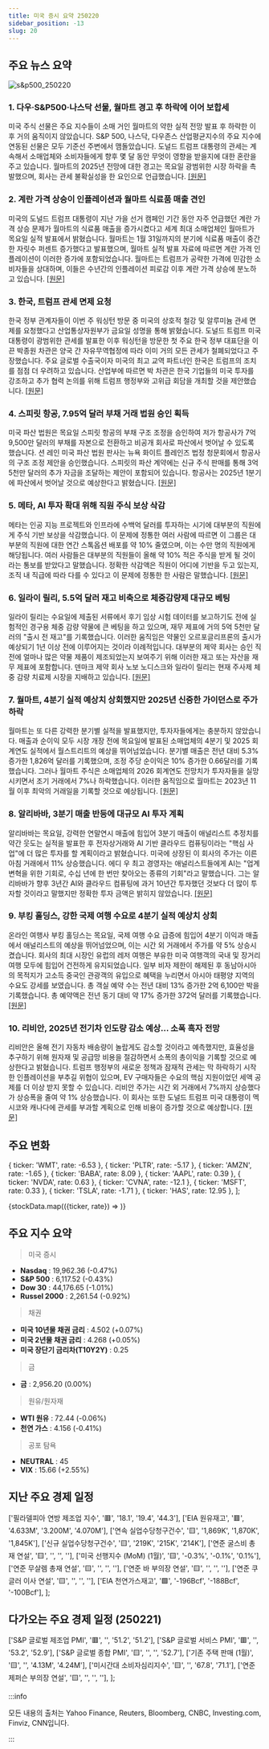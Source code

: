 ```yaml
---
title: 미국 증시 요약 250220
sidebar_position: -13
slug: 20
---
```


## 주요 뉴스 요약

![s&p500_250220](/map/250220.png)

### 1. **다우·S&P500·나스닥 선물, 월마트 경고 후 하락에 이어 보합세**

미국 주식 선물은 주요 지수들이 소매 거인 월마트의 약한 실적 전망 발표 후 하락한 이후 거의 움직이지 않았습니다. S&P 500, 나스닥, 다우존스 산업평균지수의 주요 지수에 연동된 선물은 모두 기준선 주변에서 맴돌았습니다. 도널드 트럼프 대통령의 관세는 계속해서 소매업체와 소비자들에게 향후 몇 달 동안 무엇이 영향을 받을지에 대한 혼란을 주고 있습니다. 월마트의 2025년 전망에 대한 경고는 목요일 광범위한 시장 하락을 촉발했으며, 회사는 관세 불확실성을 한 요인으로 언급했습니다. [[원문]](https://finance.yahoo.com/news/live/stock-market-today-dow-sp-500-nasdaq-futures-hug-flatline-after-walmart-warning-sparks-slide-001431917.html)

### 2. **계란 가격 상승이 인플레이션과 월마트 식료품 매출 견인**

미국의 도널드 트럼프 대통령이 지난 가을 선거 캠페인 기간 동안 자주 언급했던 계란 가격 상승 문제가 월마트의 식료품 매출을 증가시켰다고 세계 최대 소매업체인 월마트가 목요일 실적 발표에서 밝혔습니다. 월마트는 1월 31일까지의 분기에 식료품 매출이 중간 한 자릿수 퍼센트 증가했다고 발표했으며, 월마트 실적 발표 자료에 따르면 계란 가격 인플레이션이 이러한 증가에 포함되었습니다. 월마트는 트럼프가 공략한 가격에 민감한 소비자들을 상대하며, 이들은 수년간의 인플레이션 피로감 이후 계란 가격 상승에 분노하고 있습니다. [[원문]](https://www.reuters.com/business/retail-consumer/higher-egg-prices-drove-up-inflation-walmart-grocery-revenue-2025-02-20/)

### 3. **한국, 트럼프 관세 면제 요청**

한국 정부 관계자들이 이번 주 워싱턴 방문 중 미국의 상호적 철강 및 알루미늄 관세 면제를 요청했다고 산업통상자원부가 금요일 성명을 통해 밝혔습니다. 도널드 트럼프 미국 대통령이 광범위한 관세를 발표한 이후 워싱턴을 방문한 첫 주요 한국 정부 대표단을 이끈 박종원 차관은 양국 간 자유무역협정에 따라 이미 거의 모든 관세가 철폐되었다고 주장했습니다. 주요 글로벌 수출국이자 미국의 최고 교역 파트너인 한국은 트럼프의 조치를 점점 더 우려하고 있습니다. 산업부에 따르면 박 차관은 한국 기업들의 미국 투자를 강조하고 추가 협력 논의를 위해 트럼프 행정부와 고위급 회담을 개최할 것을 제안했습니다. [[원문]](https://www.reuters.com/markets/asia/south-korea-seeks-exemption-trump-tariffs-2025-02-21/)

### 4. **스피릿 항공, 7.95억 달러 부채 거래 법원 승인 획득**

미국 파산 법원은 목요일 스피릿 항공의 부채 구조 조정을 승인하여 저가 항공사가 7억 9,500만 달러의 부채를 자본으로 전환하고 비공개 회사로 파산에서 벗어날 수 있도록 했습니다. 션 레인 미국 파산 법원 판사는 뉴욕 화이트 플레인즈 법정 청문회에서 항공사의 구조 조정 제안을 승인했습니다. 스피릿의 파산 계약에는 신규 주식 판매를 통해 3억 5천만 달러의 추가 자금을 조달하는 제안이 포함되어 있습니다. 항공사는 2025년 1분기에 파산에서 벗어날 것으로 예상한다고 밝혔습니다. [[원문]](https://www.reuters.com/business/aerospace-defense/spirit-airlines-gets-court-approval-795-million-debt-deal-2025-02-20/)

### 5. **메타, AI 투자 확대 위해 직원 주식 보상 삭감**

메타는 인공 지능 프로젝트와 인프라에 수백억 달러를 투자하는 시기에 대부분의 직원에게 주식 기반 보상을 삭감했습니다. 이 문제에 정통한 여러 사람에 따르면 이 그룹은 대부분의 직원에 대한 연간 스톡옵션 배포를 약 10% 줄였으며, 이는 수만 명의 직원에게 해당됩니다. 여러 사람들은 대부분의 직원들이 올해 약 10% 적은 주식을 받게 될 것이라는 통보를 받았다고 말했습니다. 정확한 삭감액은 직원이 어디에 기반을 두고 있는지, 조직 내 직급에 따라 다를 수 있다고 이 문제에 정통한 한 사람은 말했습니다. [[원문]](https://www.ft.com/content/67a4c030-a7f6-47af-bab0-a998f0a09506)

### 6. **일라이 릴리, 5.5억 달러 재고 비축으로 체중감량제 대규모 베팅**

일라이 릴리는 수요일에 제출된 서류에서 후기 임상 시험 데이터를 보고하기도 전에 실험적인 경구용 체중 감량 약물에 큰 베팅을 하고 있으며, 재무 제표에 거의 5억 5천만 달러의 "출시 전 재고"를 기록했습니다. 이러한 움직임은 약물인 오르포글리프론의 출시가 예상되기 1년 이상 전에 이루어지는 것이라 이례적입니다. 대부분의 제약 회사는 승인 직전에 얼마나 많은 약물 제품이 제조되었는지 보여주기 위해 이러한 재고 또는 자산을 재무 제표에 포함합니다. 덴마크 제약 회사 노보 노디스크와 일라이 릴리는 현재 주사제 체중 감량 치료제 시장을 지배하고 있습니다. [[원문]](https://www.reuters.com/business/healthcare-pharmaceuticals/eli-lilly-bets-big-weight-loss-pill-with-550-million-inventory-stockpile-2025-02-20/)

### 7. **월마트, 4분기 실적 예상치 상회했지만 2025년 신중한 가이던스로 주가 하락**

월마트는 또 다른 강력한 분기별 실적을 발표했지만, 투자자들에게는 충분하지 않았습니다. 매출과 순이익 모두 시장 개장 전에 목요일에 발표된 소매업체의 4분기 및 2025 회계연도 실적에서 월스트리트의 예상을 뛰어넘었습니다. 분기별 매출은 전년 대비 5.3% 증가한 1,826억 달러를 기록했으며, 조정 주당 순이익은 10% 증가한 0.66달러를 기록했습니다. 그러나 월마트 주식은 소매업체의 2026 회계연도 전망치가 투자자들을 실망시키면서 조기 거래에서 7%나 하락했습니다. 이러한 움직임으로 월마트는 2023년 11월 이후 최악의 거래일을 기록할 것으로 예상됩니다. [[원문]](https://finance.yahoo.com/news/walmart-stock-drops-as-it-posts-q4-earnings-beat-cautious-2025-guidance-163516867.html)

### 8. **알리바바, 3분기 매출 반등에 대규모 AI 투자 계획**

알리바바는 목요일, 강력한 연말연시 매출에 힘입어 3분기 매출이 애널리스트 추정치를 약간 웃도는 실적을 발표한 후 전자상거래와 AI 기반 클라우드 컴퓨팅이라는 "핵심 사업"에 더 많은 투자를 할 계획이라고 밝혔습니다. 미국에 상장된 이 회사의 주가는 이른 아침 거래에서 11% 상승했습니다. 에디 우 최고 경영자는 애널리스트들에게 AI는 "업계 변혁을 위한 기회로, 수십 년에 한 번만 찾아오는 종류의 기회"라고 말했습니다. 그는 알리바바가 향후 3년간 AI와 클라우드 컴퓨팅에 과거 10년간 투자했던 것보다 더 많이 투자할 것이라고 말했지만 정확한 투자 금액은 밝히지 않았습니다. [[원문]](https://www.reuters.com/business/retail-consumer/alibaba-beats-revenue-estimates-third-quarter-2025-02-20/)

### 9. **부킹 홀딩스, 강한 국제 여행 수요로 4분기 실적 예상치 상회**

온라인 여행사 부킹 홀딩스는 목요일, 국제 여행 수요 급증에 힘입어 4분기 이익과 매출에서 애널리스트의 예상을 뛰어넘었으며, 이는 시간 외 거래에서 주가를 약 5% 상승시켰습니다. 회사의 최대 시장인 유럽의 레저 여행은 부유한 미국 여행객의 국내 및 장거리 여행 모두에 힘입어 건전하게 유지되었습니다. 일부 비자 제한이 해제된 후 동남아시아의 목적지가 고소득 중국인 관광객의 유입으로 혜택을 누리면서 아시아 태평양 지역의 수요도 강세를 보였습니다. 총 객실 예약 수는 전년 대비 13% 증가한 2억 6,100만 박을 기록했습니다. 총 예약액은 전년 동기 대비 약 17% 증가한 372억 달러를 기록했습니다. [[원문]](https://www.reuters.com/technology/booking-holdings-beats-fourth-quarter-estimates-strong-international-travel-2025-02-20/)

### 10. **리비안, 2025년 전기차 인도량 감소 예상... 소폭 흑자 전망**

리비안은 올해 전기 자동차 배송량이 놀랍게도 감소할 것이라고 예측했지만, 효율성을 추구하기 위해 원자재 및 공급망 비용을 절감하면서 소폭의 총이익을 기록할 것으로 예상한다고 밝혔습니다. 트럼프 행정부의 새로운 정책과 잠재적 관세는 막 하락하기 시작한 인플레이션을 부추길 위협이 있으며, EV 구매자들은 수요의 핵심 지원이었던 세액 공제를 더 이상 받지 못할 수 있습니다. 리비안 주가는 시간 외 거래에서 7%까지 상승했다가 상승폭을 줄여 약 1% 상승했습니다. 이 회사는 또한 도널드 트럼프 미국 대통령이 멕시코와 캐나다에 관세를 부과할 계획으로 인해 비용이 증가할 것으로 예상합니다. [[원문]](https://www.reuters.com/business/autos-transportation/rivian-forecasts-dour-deliveries-demand-hits-speed-bump-2025-02-20/)

## 주요 변화

  { ticker: 'WMT', rate: -6.53 },
  { ticker: 'PLTR', rate: -5.17 },
  { ticker: 'AMZN', rate: -1.65 },
  { ticker: 'BABA', rate: 8.09 },
  { ticker: 'AAPL', rate: 0.39 },
  { ticker: 'NVDA', rate: 0.63 },
  { ticker: 'CVNA', rate: -12.1 },
  { ticker: 'MSFT', rate: 0.33 },
  { ticker: 'TSLA', rate: -1.71 },
  { ticker: 'HAS', rate: 12.95 },
];

{stockData.map(({ticker, rate}) => <StockCardMini key={ticker} ticker={ticker} rate={rate}></StockCardMini>)}

## 주요 지수 요약

> 미국 증시

- **Nasdaq** : 19,962.36 (-0.47%)
- **S&P 500** : 6,117.52 (-0.43%)
- **Dow 30** : 44,176.65 (-1.01%)
- **Russel 2000** : 2,261.54 (-0.92%)

> 채권

- **미국 10년물 채권 금리** : 4.502 (+0.07%)
- **미국 2년물 채권 금리** : 4.268 (+0.05%)
- **미국 장단기 금리차(T10Y2Y)** : 0.25

> 금

- **금** : 2,956.20 (0.00%)

> 원유/원자재

- **WTI 원유** : 72.44 (-0.06%)
- **천연 가스** : 4.156 (-0.41%)

> 공포 탐욕

- **NEUTRAL** : 45
- **VIX** : 15.66 (+2.55%)

## 지난 주요 경제 일정

  ['필라델피아 연방 제조업 지수', '🟥', '18.1', '19.4', '44.3'],
  ['EIA 원유재고', '🟥', '4.633M', '3.200M', '4.070M'],
  ['연속 실업수당청구건수', '🟨', '1,869K', '1,870K', '1,845K'],
  ['신규 실업수당청구건수', '🟨', '219K', '215K', '214K'],
  ['연준 굴스비 총재 연설', '🟨', '', '', ''],
  ['미국 선행지수 (MoM) (1월)', '🟨', '-0.3%', '-0.1%', '0.1%'],
  ['연준 무살렘 총재 연설', '🟨', '', '', ''],
  ['연준 바 부의장 연설', '🟨', '', '', ''],
  ['연준 쿠글러 이사 연설', '🟨', '', '', ''],
  ['EIA 천연가스재고', '🟩', '-196Bcf', '-188Bcf', '-100Bcf'],
];

<EconomicCalendar data={eventsData} />

## 다가오는 주요 경제 일정 (250221)

  ['S&P 글로벌 제조업 PMI', '🟥', '', '51.2', '51.2'],
  ['S&P 글로벌 서비스 PMI', '🟥', '', '53.2', '52.9'],
  ['S&P 글로벌 종합 PMI', '🟨', '', '', '52.7'],
  ['기존 주택 판매 (1월)', '🟨', '', '4.13M', '4.24M'],
  ['미시간대 소비자심리지수', '🟨', '', '67.8', '71.1'],
  ['연준 제퍼슨 부의장 연설', '🟨', '', '', ''],
];

<EconomicCalendar data={nextEventsData} />

:::info

모든 내용의 출처는 Yahoo Finance, Reuters, Bloomberg, CNBC, Investing.com, Finviz, CNN입니다.

:::
